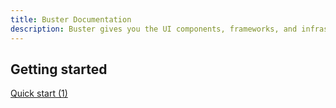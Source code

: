 ```yaml
---
title: Buster Documentation
description: Buster gives you the UI components, frameworks, and infrastructure to rapidly build LLM-powered data features into their customer-facing web apps. 
---
```

 
 <CardGroup cols={2}>
  <Card title="Datasource Onboarding" icon="square-1" href="/Datasource-Onboarding">
  </Card>
  <Card title="User Management" icon="square-2" href="/user-management">
  </Card>
  <Card title="Project Builder" icon="square-3" href="/Buster-Documentation">
  </Card>
  <Card title="Embedding the iFrame" icon="square-4" href="/Embedding-Documentation">
  </Card>
</CardGroup>

## Getting started

[Quick start (1)](Buster%20Documentation%20b143c3b64dc4416c90cac74b9dd5b383/Quick%20start%20(1)%2033d4ee07c34644b0a79187c9f2965bc8.csv)